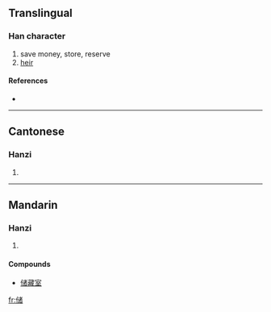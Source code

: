 {{see|儲}}
==Translingual==

===Han character===
{{Han char|rn=9|rad=人|as=10|sn=12|four=|canj=人戈女日 (OIVA)}}

# save money, store, reserve
# [[heir]]

====References====
* {{Han ref|kx=0114.051|hdz=10206.070|uh=50A8|ud=20648}}

----

==Cantonese==

===Hanzi===
{{yue-hanzi|jyut=|y=chyu5}}

# {{defn|Cantonese}}

----

==Mandarin==

===Hanzi===
{{cmn-hanzi|tra=儲|pin=[[chǔ]] ([[chu3]])|wg=ch'u<sup>3</sup>}}

# {{defn|Mandarin}}

====Compounds====
{{rel-top3|compound words that contain 储}}
* [[储藏室]]
{{rel-mid3}}
{{rel-mid3}}
{{rel-bottom}}

[[fr:储]]